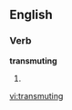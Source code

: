 ==English==

===Verb===
'''transmuting'''

# {{present participle of|[[transmute]]}}

[[vi:transmuting]]